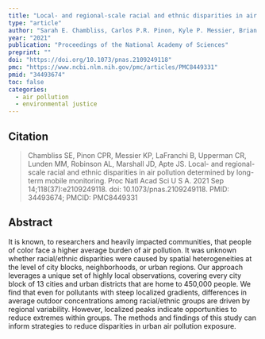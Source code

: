 ```yaml
---
title: "Local- and regional-scale racial and ethnic disparities in air pollution determined by long-term mobile monitoring"
type: "article"
author: "Sarah E. Chambliss, Carlos P.R. Pinon, Kyle P. Messier, Brian LaFranchi, Crystal Romeo Upperman, Melissa M. Lunden, Allen L. Robinson, Julian D. Marshall, and Joshua S. Apte"
year: "2021"
publication: "Proceedings of the National Academy of Sciences"
preprint: ""
doi: "https://doi.org/10.1073/pnas.2109249118"
pmc: "https://www.ncbi.nlm.nih.gov/pmc/articles/PMC8449331"
pmid: "34493674"
toc: false
categories:
  - air pollution
  - environmental justice
---
```


## Citation 

> Chambliss SE, Pinon CPR, Messier KP, LaFranchi B, Upperman CR, Lunden MM, Robinson AL, Marshall JD, Apte JS. Local- and regional-scale racial and ethnic disparities in air pollution determined by long-term mobile monitoring. Proc Natl Acad Sci U S A. 2021 Sep 14;118(37):e2109249118. doi: 10.1073/pnas.2109249118. PMID: 34493674; PMCID: PMC8449331

## Abstract

It is known, to researchers and heavily impacted communities, that people of color face a higher average burden of air pollution. It was unknown whether racial/ethnic disparities were caused by spatial heterogeneities at the level of city blocks, neighborhoods, or urban regions. Our approach leverages a unique set of highly local observations, covering every city block of 13 cities and urban districts that are home to 450,000 people. We find that even for pollutants with steep localized gradients, differences in average outdoor concentrations among racial/ethnic groups are driven by regional variability. However, localized peaks indicate opportunities to reduce extremes within groups. The methods and findings of this study can inform strategies to reduce disparities in urban air pollution exposure.



